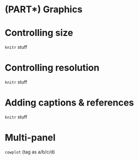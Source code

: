 # (PART\*) Graphics {-}


# Controlling size

`knitr` stuff

# Controlling resolution

`knitr` stuff

# Adding captions & references

`knitr` stuff

# Multi-panel

`cowplot` (tag as a/b/c/d)
